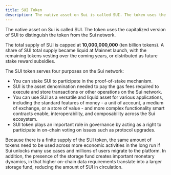 ```yaml
---
title: SUI Token
description: The native asset on Sui is called SUI. The token uses the capitalized version of SUI to distinguish the token from the Sui network.
---
```


The native asset on Sui is called SUI. The token uses the capitalized version of SUI to distinguish the token from the Sui network.

The total supply of SUI is capped at **10,000,000,000** (ten billion tokens). A share of SUI total supply became liquid at Mainnet launch, with the remaining tokens vesting over the coming years, or distributed as future stake reward subsidies.

The SUI token serves four purposes on the Sui network:

- You can stake SUI to participate in the proof-of-stake mechanism.
- SUI is the asset denomination needed to pay the gas fees required to execute and store transactions or other operations on the Sui network.
- You can use SUI as a versatile and liquid asset for various applications, including the standard features of money - a unit of account, a medium of exchange, or a store of value - and more complex functionality smart contracts enable, interoperability, and composability across the Sui ecosystem.
- SUI token plays an important role in governance by acting as a right to participate in on-chain voting on issues such as protocol upgrades.

Because there is a finite supply of the SUI token, the same amount of tokens need to be used across more economic activities in the long run if Sui unlocks many use cases and millions of users migrate to the platform. In addition, the presence of the storage fund creates important monetary dynamics, in that higher on-chain data requirements translate into a larger storage fund, reducing the amount of SUI in circulation.
